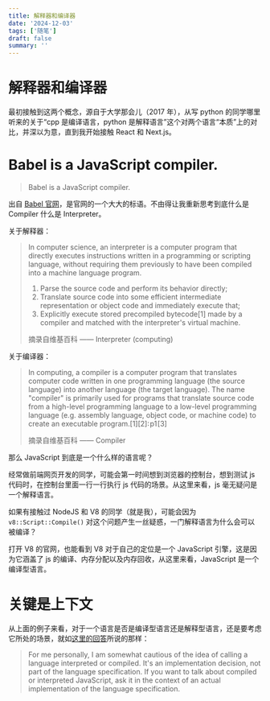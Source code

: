```yaml
---
title: 解释器和编译器
date: '2024-12-03'
tags: ['随笔']
draft: false
summary: ''
---
```


# 解释器和编译器

最初接触到这两个概念，源自于大学那会儿（2017 年），从写 python 的同学哪里听来的关于“cpp 是编译语言，python 是解释语言”这个对两个语言“本质”上的对比，并深以为意，直到我开始接触 React 和 Next.js。

# Babel is a JavaScript compiler.

> Babel is a JavaScript compiler.

出自 [Babel 官网](https://babeljs.io/)，是官网的一个大大的标语。不由得让我重新思考到底什么是 Compiler 什么是 Interpreter。

关于解释器：

> In computer science, an interpreter is a computer program that directly executes instructions written in a programming or scripting language, without requiring them previously to have been compiled into a machine language program.
>
> 1. Parse the source code and perform its behavior directly;
> 2. Translate source code into some efficient intermediate representation or object code and immediately execute that;
> 3. Explicitly execute stored precompiled bytecode[1] made by a compiler and matched with the interpreter's virtual machine.
>
> 摘录自维基百科 —— Interpreter (computing)

关于编译器：

> In computing, a compiler is a computer program that translates computer code written in one programming language (the source language) into another language (the target language). The name "compiler" is primarily used for programs that translate source code from a high-level programming language to a low-level programming language (e.g. assembly language, object code, or machine code) to create an executable program.[1][2]: p1 [3]
>
> 摘录自维基百科 —— Compiler

那么 JavaScript 到底是一个什么样的语言呢？

经常做前端网页开发的同学，可能会第一时间想到浏览器的控制台，想到测试 js 代码时，在控制台里面一行一行执行 js 代码的场景。从这里来看，js 毫无疑问是一个解释语言。

如果有接触过 NodeJS 和 V8 的同学（就是我），可能会因为 `v8::Script::Compile()` 对这个问题产生一丝疑惑，一门解释语言为什么会可以被编译？

打开 V8 的官网，也能看到 V8 对于自己的定位是一个 JavaScript 引擎，这是因为它涵盖了 js 的编译、内存分配以及内存回收，从这里来看，JavaScript 是一个编译型语言。

# 关键是上下文

从上面的例子来看，对于一个语言是否是编译型语言还是解释型语言，还是要考虑它所处的场景，就如[这里的回答](https://stackoverflow.com/a/9623999)所说的那样：
> For me personally, I am somewhat cautious of the idea of calling a language interpreted or compiled. It's an implementation decision, not part of the language specification. If you want to talk about compiled or interpreted JavaScript, ask it in the context of an actual implementation of the language specification.


